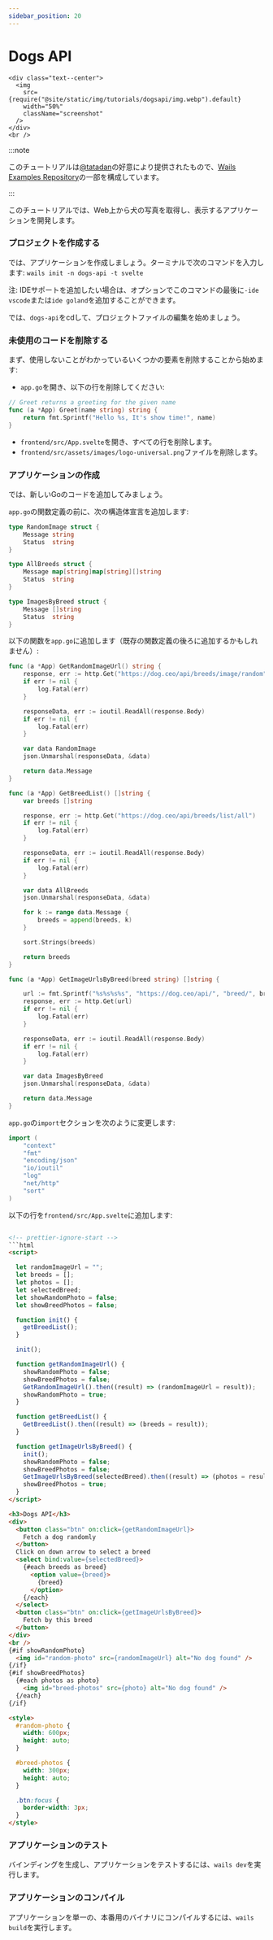 ```yaml
---
sidebar_position: 20
---
```


# Dogs API

```mdx-code-block
<div class="text--center">
  <img
    src={require("@site/static/img/tutorials/dogsapi/img.webp").default}
    width="50%"
    className="screenshot"
  />
</div>
<br />
```

:::note

このチュートリアルは[@tatadan](https://twitter.com/tatadan)の好意により提供されたもので、[Wails Examples Repository](https://github.com/tataDan/wails-v2-examples)の一部を構成しています。

:::

このチュートリアルでは、Web上から犬の写真を取得し、表示するアプリケーションを開発します。

### プロジェクトを作成する

では、アプリケーションを作成しましょう。ターミナルで次のコマンドを入力します: `wails init -n dogs-api -t svelte`

注: IDEサポートを追加したい場合は、オプションでこのコマンドの最後に`-ide vscode`または`ide goland`を追加することができます。

では、`dogs-api`をcdして、プロジェクトファイルの編集を始めましょう。

### 未使用のコードを削除する

まず、使用しないことがわかっているいくつかの要素を削除することから始めます:

- `app.go`を開き、以下の行を削除してください:

```go
// Greet returns a greeting for the given name
func (a *App) Greet(name string) string {
    return fmt.Sprintf("Hello %s, It's show time!", name)
}
```

- `frontend/src/App.svelte`を開き、すべての行を削除します。
- `frontend/src/assets/images/logo-universal.png`ファイルを削除します。

### アプリケーションの作成

では、新しいGoのコードを追加してみましょう。

`app.go`の関数定義の前に、次の構造体宣言を追加します:

```go
type RandomImage struct {
    Message string
    Status  string
}

type AllBreeds struct {
    Message map[string]map[string][]string
    Status  string
}

type ImagesByBreed struct {
    Message []string
    Status  string
}
```

以下の関数を`app.go`に追加します（既存の関数定義の後ろに追加するかもしれません）:

```go
func (a *App) GetRandomImageUrl() string {
    response, err := http.Get("https://dog.ceo/api/breeds/image/random")
    if err != nil {
        log.Fatal(err)
    }

    responseData, err := ioutil.ReadAll(response.Body)
    if err != nil {
        log.Fatal(err)
    }

    var data RandomImage
    json.Unmarshal(responseData, &data)

    return data.Message
}

func (a *App) GetBreedList() []string {
    var breeds []string

    response, err := http.Get("https://dog.ceo/api/breeds/list/all")
    if err != nil {
        log.Fatal(err)
    }

    responseData, err := ioutil.ReadAll(response.Body)
    if err != nil {
        log.Fatal(err)
    }

    var data AllBreeds
    json.Unmarshal(responseData, &data)

    for k := range data.Message {
        breeds = append(breeds, k)
    }

    sort.Strings(breeds)

    return breeds
}

func (a *App) GetImageUrlsByBreed(breed string) []string {

    url := fmt.Sprintf("%s%s%s%s", "https://dog.ceo/api/", "breed/", breed, "/images")
    response, err := http.Get(url)
    if err != nil {
        log.Fatal(err)
    }

    responseData, err := ioutil.ReadAll(response.Body)
    if err != nil {
        log.Fatal(err)
    }

    var data ImagesByBreed
    json.Unmarshal(responseData, &data)

    return data.Message
}
```

`app.go`の`import`セクションを次のように変更します:

```go
import (
    "context"
    "fmt"
    "encoding/json"
    "io/ioutil"
    "log"
    "net/http"
    "sort"
)
```

以下の行を`frontend/src/App.svelte`に追加します:

```html

<!-- prettier-ignore-start -->
```html
<script>

  let randomImageUrl = "";
  let breeds = [];
  let photos = [];
  let selectedBreed;
  let showRandomPhoto = false;
  let showBreedPhotos = false;

  function init() {
    getBreedList();
  }

  init();

  function getRandomImageUrl() {
    showRandomPhoto = false;
    showBreedPhotos = false;
    GetRandomImageUrl().then((result) => (randomImageUrl = result));
    showRandomPhoto = true;
  }

  function getBreedList() {
    GetBreedList().then((result) => (breeds = result));
  }

  function getImageUrlsByBreed() {
    init();
    showRandomPhoto = false;
    showBreedPhotos = false;
    GetImageUrlsByBreed(selectedBreed).then((result) => (photos = result));
    showBreedPhotos = true;
  }
</script>

<h3>Dogs API</h3>
<div>
  <button class="btn" on:click={getRandomImageUrl}>
    Fetch a dog randomly
  </button>
  Click on down arrow to select a breed
  <select bind:value={selectedBreed}>
    {#each breeds as breed}
      <option value={breed}>
        {breed}
      </option>
    {/each}
  </select>
  <button class="btn" on:click={getImageUrlsByBreed}>
    Fetch by this breed
  </button>
</div>
<br />
{#if showRandomPhoto}
  <img id="random-photo" src={randomImageUrl} alt="No dog found" />
{/if}
{#if showBreedPhotos}
  {#each photos as photo}
    <img id="breed-photos" src={photo} alt="No dog found" />
  {/each}
{/if}

<style>
  #random-photo {
    width: 600px;
    height: auto;
  }

  #breed-photos {
    width: 300px;
    height: auto;
  }

  .btn:focus {
    border-width: 3px;
  }
</style>
```
<!-- prettier-ignore-end -->

### アプリケーションのテスト

バインディングを生成し、アプリケーションをテストするには、`wails dev`を実行します。

### アプリケーションのコンパイル

アプリケーションを単一の、本番用のバイナリにコンパイルするには、`wails build`を実行します。